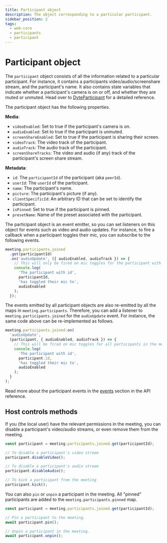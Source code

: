 ```yaml
---
title: Participant object
description: The object corresponding to a particular participant.
sidebar_position: 2
tags:
  - web-core
  - participants
  - participant
---
```


# Participant object

The `participant` object consists of all the information related to a particular
participant. For instance, it contains a participants video/audio/screenshare
stream, and the participant's name. It also contains state variables that
indicate whether a participant's camera is on or off, and whether they are muted
or unmuted. Head over to [DyteParticipant](../reference/DyteParticipant.md) for
a detailed reference.

The participant object has the following properties.

**Media**:

- `videoEnabled`: Set to true if the participant's camera is on.
- `audioEnabled`: Set to true if the participant is unmuted.
- `screenShareEnabled`: Set to true if the participant is sharing their screen.
- `videoTrack`: The video track of the participant.
- `audioTrack`: The audio track of the participant.
- `screenShareTracks`: The video and audio (if any) track of the participant's
  screen share stream.

**Metadata**:
- `id`: The `participantId` of the participant (aka `peerId`).
- `userId`: The `userId` of the participant.
- `name`: The participant's name.
- `picture`: The participant's picture (if any).
- `clientSpecificId`: An arbitrary ID that can be set to identify the
  participant.
- `isPinned`: Set to true if the participant is pinned.
- `presetName`: Name of the preset associated with the participant.

The participant object is an event emitter, so you can set listeners on this
object for events such as video and audio updates. For instance, to fire a
callback when a participant toggles their mic, you can subscribe to the
following events.

```ts
meeting.participants.joined
  .get(participantId)
  .on('audioUpdate', ({ audioEnabled, audioTrack }) => {
    // This will only be fired on mic toggles for the participant with ID `participantId`
    console.log(
      'The participant with id',
      participantId,
      'has toggled their mic to',
      audioEnabled
    );
  });
```

The events emitted by all participant objects are also re-emitted by all the
maps in `meeting.participants`. Therefore, you can add a listener to
`meeting.participants.joined` for the `audioUpdate` event. For instance, the
same code above can be re-implemented as follows.

```ts
meeting.participants.joined.on(
  'audioUpdate',
  (participant, { audioEnabled, audioTrack }) => {
    // This will be fired on mic toggles for all participants in the meeting
    console.log(
      'The participant with id',
      participant.id,
      'has toggled their mic to',
      audioEnabled
    );
  }
);
```

Read more about the participant events in the
[events](/web-core/participants/events) section in the API reference.

## Host controls methods

If you (the local user) have the relevant permissions in the meeting, you can
disable a participant's video/audio streams, or even remove them from the
meeting.

```ts
const participant = meeting.participants.joined.get(participantId);

// To disable a participant's video stream
participant.disableVideo();

// To disable a participant's audio stream
participant.disableAudio();

// To kick a participant from the meeting
participant.kick();
```

You can also `pin` or `unpin` a participant in the meeting. All "pinned"
participants are added to the `meeting.participants.pinned` map.

```ts
const participant = meeting.participants.joined.get(participantId);

// Pin a participant to the meeting.
await participant.pin();

// Unpin a participant in the meeting.
await participant.unpin();
```

<head>
  <title>React Web Core The participant object</title>
</head>
